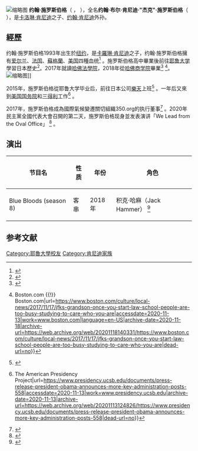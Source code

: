 [[File:Jack_Schlossberg.jpg|缩略图]]
'''约翰·施罗斯伯格'''（{{Lang-en|Jack Schlossberg}}  ， {{Bd|1993年|1月19日||}} ），全名'''约翰·布尔·肯尼迪·"杰克"·施罗斯伯格'''（{{Lang-en|John Bouvier Kennedy "Jack" Schlossberg}}  ），是[[卡羅琳·肯尼迪|卡洛琳·]][[约翰·肯尼迪|肯尼迪]]之子、[[约翰·肯尼迪|约翰·肯尼迪]]外孙。

== 經歷 ==
约翰·施罗斯伯格1993年出生於[[纽约|纽约]]，是[[卡羅琳·肯尼迪|卡羅琳·肯尼迪]]之子，约翰·施罗斯伯格擁有[[爱尔兰|爱尔兰]]、[[法国|法国]]、[[蘇格蘭|蘇格蘭]]、[[美国|美国]]四種血统<ref>{{Cite web|title=JFK’s heir apparent|url=https://nypost.com/2013/02/27/jfks-heir-apparent/|accessdate=2020-11-13|author=Oppenheimer|date=2013-02-27|first=Jerry|work=New York Post|language=en-US|archive-date=2020-11-19|archive-url=https://web.archive.org/web/20201119075126/https://nypost.com/2013/02/27/jfks-heir-apparent/|dead-url=no}}</ref> 。施罗斯伯格高中畢業後前往[[耶鲁大学|耶鲁大学]]學習日本歷史<ref>{{Cite web|title=JFK’s grandson may be the last hope for the Kennedys’ political dynasty|url=https://nypost.com/2020/08/29/jfks-grandson-may-be-last-hope-for-kennedy-dynasty/|accessdate=2020-11-13|author=Linge|date=2020-08-29|first=Mary Kay|work=New York Post|language=en-US|archive-date=2021-01-10|archive-url=https://web.archive.org/web/20210110231744/https://nypost.com/2020/08/29/jfks-grandson-may-be-last-hope-for-kennedy-dynasty/|dead-url=no}}</ref>。2017年就讀[[哈佛法学院|哈佛法學院]]，2018年從[[哈佛商学院|哈佛商学院]]畢業<ref>{{Cite web|title=Caroline Kennedy and son Jack Schlossberg on JFK, Obama and her Met Gala dress|url=https://www.today.com/video/caroline-kennedy-and-son-jack-schlossberg-on-jfk-obama-and-her-met-gala-dress-937135171821|accessdate=2020-11-13|work=TODAY.com|language=en|archive-date=2020-11-21|archive-url=https://web.archive.org/web/20201121130158/https://www.today.com/video/caroline-kennedy-and-son-jack-schlossberg-on-jfk-obama-and-her-met-gala-dress-937135171821|dead-url=no}}</ref> <ref>{{Cite web|title=JFK's grandson on Harvard Law School: 'I don't have a life, but that's what I signed up for.' {{!}} Boston.com {{!}} Boston.com|url=https://www.boston.com/culture/local-news/2017/11/17/jfks-grandson-once-you-start-law-school-people-are-too-busy-studying-to-care-who-you-are|accessdate=2020-11-13|work=www.boston.com|language=en-US|archive-date=2020-11-18|archive-url=https://web.archive.org/web/20201118140331/https://www.boston.com/culture/local-news/2017/11/17/jfks-grandson-once-you-start-law-school-people-are-too-busy-studying-to-care-who-you-are|dead-url=no}}</ref>。
[[File:Secretary_Kerry_Chats_With_Ambassador_Caroline_Kennedy,_and_Her_Son_Jack_Schlossberg_(26271407591).jpg|缩略图]]]]

2015年，施罗斯伯格從耶鲁大学毕业后，前往日本公司[[樂天_(Rakuten)|樂天]]上班<ref>{{Cite web|title=ケネディ駐日米大使の息子が楽天入社 営業など担当|url=https://www.nikkei.com/article/DGXLASDZ16INP_W5A111C1TJC000/|accessdate=2020-11-13|work=日本経済新聞 電子版|language=ja|archive-date=2021-04-15|archive-url=https://web.archive.org/web/20210415124434/https://www.nikkei.com/article/DGXLASDZ16INP_W5A111C1TJC000/|dead-url=no}}</ref> 。一年后又來到[[美国国务院|美国国务院]]和[[三得利|三得利]]工作<ref>{{Cite web|title=Press Release - President Obama Announces More Key Administration Posts {{!}} The American Presidency Project|url=https://www.presidency.ucsb.edu/documents/press-release-president-obama-announces-more-key-administration-posts-558|accessdate=2020-11-13|work=www.presidency.ucsb.edu|archive-date=2020-11-13|archive-url=https://web.archive.org/web/20201113124826/https://www.presidency.ucsb.edu/documents/press-release-president-obama-announces-more-key-administration-posts-558|dead-url=no}}</ref> 。

2017年，施罗斯伯格成為國際氣候變遷關切組織350.org的执行董事<ref>{{Cite web|title=JFK’s Grandson Jack Schlossberg Talks Climate Change and Why He's the Rock’s 'Greatest Fan'|url=https://people.com/politics/jfk-grandson-jack-schlossberg-puppy/|accessdate=2020-11-13|work=PEOPLE.com|language=EN|archive-date=2020-11-13|archive-url=https://web.archive.org/web/20201113133214/https://people.com/politics/jfk-grandson-jack-schlossberg-puppy/|dead-url=no}}</ref> 。2020年民主黨全國代表大會召開的第二天，施罗斯伯格现身並发表演讲「We Lead from the Oval Office」 <ref>{{Cite web|title=Why Jack Schlossberg, President John F. Kennedy’s Only Grandson, is Speaking at the 2020 DNC|url=https://www.esquire.com/news-politics/a33636638/jack-kennedy-schlossberg-jfk-grandson-facts/|accessdate=2020-11-13|author=Storey|date=2020-08-18|first=Kate|work=Esquire|language=en-US|archive-date=2020-10-05|archive-url=https://web.archive.org/web/20201005180400/https://www.esquire.com/news-politics/a33636638/jack-kennedy-schlossberg-jfk-grandson-facts/|dead-url=no}}</ref> 。

== 演出 ==
{| class="wikitable"
|+
!节目名
!性质
!年份
!角色
|-
|Blue Bloods (season 8)
|客串
|2018年
|积克·哈麻（Jack Hammer） <ref>{{Cite web|title=John F. Kennedy's Only Grandson, Jack Schlossberg, Makes His Acting Debut on Blue Bloods|url=https://people.com/tv/john-f-kennedys-grandson-jack-schlossberg-blue-bloods/|accessdate=2020-11-13|work=PEOPLE.com|language=EN|archive-date=2021-01-26|archive-url=https://web.archive.org/web/20210126105545/https://people.com/tv/john-f-kennedys-grandson-jack-schlossberg-blue-bloods/|dead-url=no}}</ref>
|}

==参考文献==
{{reflist}}

{{DEFAULTSORT: Schlossberg, Jack}}

[[Category:耶魯大學校友|Category:耶魯大學校友]]
[[Category:肯尼迪家族|Category:肯尼迪家族]]
